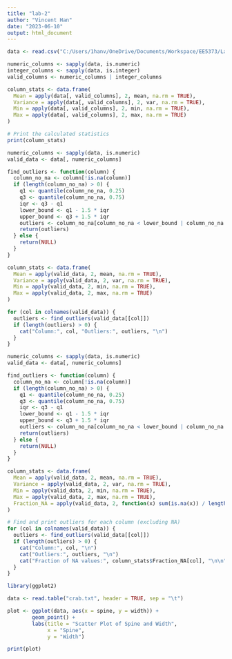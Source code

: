 ```yaml
---
title: "lab-2"
author: "Vincent Han"
date: "2023-06-10"
output: html_document
---
```


```r

data <- read.csv("C:/Users/1hanv/OneDrive/Documents/Workspace/EE5373/Lab2/all-data.csv")

numeric_columns <- sapply(data, is.numeric)
integer_columns <- sapply(data, is.integer)
valid_columns <- numeric_columns | integer_columns

column_stats <- data.frame(
  Mean = apply(data[, valid_columns], 2, mean, na.rm = TRUE),
  Variance = apply(data[, valid_columns], 2, var, na.rm = TRUE),
  Min = apply(data[, valid_columns], 2, min, na.rm = TRUE),
  Max = apply(data[, valid_columns], 2, max, na.rm = TRUE)
)

# Print the calculated statistics
print(column_stats)

```

```r

numeric_columns <- sapply(data, is.numeric)
valid_data <- data[, numeric_columns]

find_outliers <- function(column) {
  column_no_na <- column[!is.na(column)]
  if (length(column_no_na) > 0) {
    q1 <- quantile(column_no_na, 0.25)
    q3 <- quantile(column_no_na, 0.75)
    iqr <- q3 - q1
    lower_bound <- q1 - 1.5 * iqr
    upper_bound <- q3 + 1.5 * iqr
    outliers <- column_no_na[column_no_na < lower_bound | column_no_na > upper_bound]
    return(outliers)
  } else {
    return(NULL)
  }
}

column_stats <- data.frame(
  Mean = apply(valid_data, 2, mean, na.rm = TRUE),
  Variance = apply(valid_data, 2, var, na.rm = TRUE),
  Min = apply(valid_data, 2, min, na.rm = TRUE),
  Max = apply(valid_data, 2, max, na.rm = TRUE)
)

for (col in colnames(valid_data)) {
  outliers <- find_outliers(valid_data[[col]])
  if (length(outliers) > 0) {
    cat("Column:", col, "Outliers:", outliers, "\n")
  }
}

```

```r

numeric_columns <- sapply(data, is.numeric)
valid_data <- data[, numeric_columns]

find_outliers <- function(column) {
  column_no_na <- column[!is.na(column)]
  if (length(column_no_na) > 0) {
    q1 <- quantile(column_no_na, 0.25)
    q3 <- quantile(column_no_na, 0.75)
    iqr <- q3 - q1
    lower_bound <- q1 - 1.5 * iqr
    upper_bound <- q3 + 1.5 * iqr
    outliers <- column_no_na[column_no_na < lower_bound | column_no_na > upper_bound]
    return(outliers)
  } else {
    return(NULL)
  }
}

column_stats <- data.frame(
  Mean = apply(valid_data, 2, mean, na.rm = TRUE),
  Variance = apply(valid_data, 2, var, na.rm = TRUE),
  Min = apply(valid_data, 2, min, na.rm = TRUE),
  Max = apply(valid_data, 2, max, na.rm = TRUE),
  Fraction_NA = apply(valid_data, 2, function(x) sum(is.na(x)) / length(x))
)

# Find and print outliers for each column (excluding NA)
for (col in colnames(valid_data)) {
  outliers <- find_outliers(valid_data[[col]])
  if (length(outliers) > 0) {
    cat("Column:", col, "\n")
    cat("Outliers:", outliers, "\n")
    cat("Fraction of NA values:", column_stats$Fraction_NA[col], "\n\n")
  }
}

```

```r

library(ggplot2)

data <- read.table("crab.txt", header = TRUE, sep = "\t")

plot <- ggplot(data, aes(x = spine, y = width)) +
        geom_point() +
        labs(title = "Scatter Plot of Spine and Width",
             x = "Spine",
             y = "Width")

print(plot)
```




